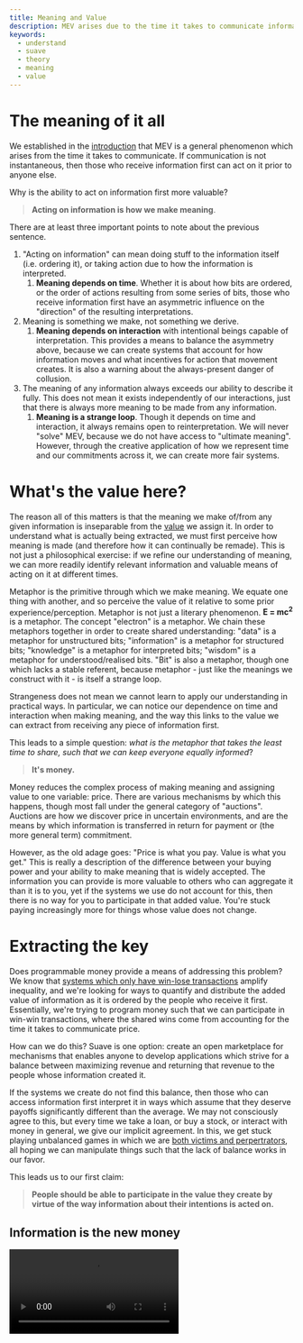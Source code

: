 ```yaml
---
title: Meaning and Value
description: MEV arises due to the time it takes to communicate information. In order to understand why, let's study meaning, value and how we make it.
keywords:
  - understand
  - suave
  - theory
  - meaning
  - value
---
```



# The meaning of it all

We established in the [introduction](/understand/index) that MEV is a general phenomenon which arises from the time it takes to communicate. If communication is not instantaneous, then those who receive information first can act on it prior to anyone else. 

Why is the ability to act on information first more valuable?

> **Acting on information is how we make meaning**. 

There are at least three important points to note about the previous sentence. 

1. "Acting on information" can mean doing stuff to the information itself (i.e. ordering it), or taking action due to how the information is interpreted. 
    1. **Meaning depends on time**. Whether it is about how bits are ordered, or the order of actions resulting from some series of bits, those who receive information first have an asymmetric influence on the "direction" of the resulting interpretations.
2. Meaning is something we make, not something we derive. 
    1. **Meaning depends on interaction** with intentional beings capable of interpretation. This provides a means to balance the asymmetry above, because we can create systems that account for how information moves and what incentives for action that movement creates. It is also a warning about the always-present danger of collusion.
3. The meaning of any information always exceeds our ability to describe it fully. This does not mean it exists independently of our interactions, just that there is always more meaning to be made from any information.
    1. **Meaning is a strange loop**. Though it depends on time and interaction, it always remains open to reinterpretation. We will never "solve" MEV, because we do not have access to "ultimate meaning". However, through the creative application of how we represent time and our commitments across it, we can create more fair systems.

# What's the value here?

The reason all of this matters is that the meaning we make of/from any given information is inseparable from the [value](https://www.kernel.community/en/learn/module-1/value) we assign it. In order to understand what is actually being extracted, we must first perceive how meaning is made (and therefore how it can continually be remade). This is not just a philosophical exercise: if we refine our understanding of meaning, we can more readily identify relevant information and valuable means of acting on it at different times.

Metaphor is the primitive through which we make meaning. We equate one thing with another, and so perceive the value of it relative to some prior experience/perception. Metaphor is not just a literary phenomenon. **E = mc<sup>2</sup>** is a metaphor. The concept "electron" is a metaphor. We chain these metaphors together in order to create shared understanding: "data" is a metaphor for unstructured bits; "information" is a metaphor for structured bits; "knowledge" is a metaphor for interpreted bits; "wisdom" is a metaphor for understood/realised bits. "Bit" is also a metaphor, though one which lacks a stable referent, because metaphor - just like the meanings we construct with it - is itself a strange loop.

Strangeness does not mean we cannot learn to apply our understanding in practical ways. In particular, we can notice our dependence on time and interaction when making meaning, and the way this links to the value we can extract from receiving any piece of information first. 

This leads to a simple question: _what is the metaphor that takes the least time to share, such that we can keep everyone equally informed_? 

> **It's money.**

Money reduces the complex process of making meaning and assigning value to one variable: price. There are various mechanisms by which this happens, though most fall under the general category of "auctions". Auctions are how we discover price in uncertain environments, and are the means by which information is transferred in return for payment or (the more general term) commitment.

However, as the old adage goes: "Price is what you pay. Value is what you get." This is really a description of the difference between your buying power and your ability to make meaning that is widely accepted. The information you can provide is more valuable to others who can aggregate it than it is to you, yet if the systems we use do not account for this, then there is no way for you to participate in that added value. You're stuck paying increasingly more for things whose value does not change.

# Extracting the key

Does programmable money provide a means of addressing this problem? We know that [systems which only have win-lose transactions](https://github.com/norvig/pytudes/blob/main/ipynb/Economics.ipynb) amplify inequality, and we're looking for ways to quantify and distribute the added value of information as it is ordered by the people who receive it first. Essentially, we're trying to program money such that we can participate in win-win transactions, where the shared wins come from accounting for the time it takes to communicate price.

How can we do this? Suave is one option: create an open marketplace for mechanisms that enables anyone to develop applications which strive for a balance between maximizing revenue and returning that revenue to the people whose information created it.

If the systems we create do not find this balance, then those who can access information first interpret it in ways which assume that they deserve payoffs significantly different than the average. We may not consciously agree to this, but every time we take a loan, or buy a stock, or interact with money in general, we give our implicit agreement. In this, we get stuck playing unbalanced games in which we are [both victims and perpertrators](https://www.kernel.community/en/conversation/power-less#defenders-advantage), all hoping we can manipulate things such that the lack of balance works in our favor.

This leads us to our first claim:

> **People should be able to participate in the value they create by virtue of the way information about their intentions is acted on.**

## Information is the new money

<Video src="https://www.youtube-nocookie.com/embed/vi-rVTFTb6s" title="Information is the new money" />